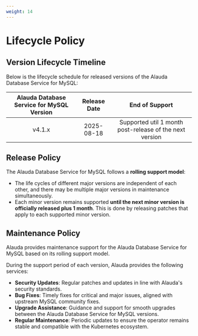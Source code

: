 ```yaml
---
weight: 14
---
```


# Lifecycle Policy

## Version Lifecycle Timeline

Below is the lifecycle schedule for released versions of the Alauda Database Service for MySQL:

| Alauda Database Service for MySQL Version | Release Date | End of Support                                        |
|:---------------------------------------------:|:------------:|:-----------------------------------------------------:|
| v4.1.x                                        | 2025-08-18   | Supported util 1 month post-release of the next version|


## Release Policy

The Alauda Database Service for MySQL follows a **rolling support model**:

- The life cycles of different major versions are independent of each other, and there may be multiple major versions in maintenance simultaneously.
- Each minor version remains supported **until the next minor version is officially released plus 1 month**. This is done by releasing patches that apply to each supported minor version.


## Maintenance Policy

Alauda provides maintenance support for the Alauda Database Service for MySQL based on its rolling support model.

During the support period of each version, Alauda provides the following services:

- **Security Updates**: Regular patches and updates in line with Alauda's security standards.
- **Bug Fixes**: Timely fixes for critical and major issues, aligned with upstream MySQL community fixes.
- **Upgrade Assistance**: Guidance and support for smooth upgrades between the Alauda Database Service for MySQL versions.
- **Regular Maintenance**: Periodic updates to ensure the operator remains stable and compatible with the Kubernetes ecosystem.
